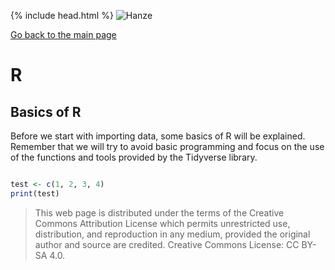 {% include head.html %}
![Hanze](../hanze/hanze.png)

[Go back to the main page](../index.md)


# R

## Basics of R

Before we start with importing data, some basics of R will be explained. Remember that we will try to avoid basic programming and focus on the use of the functions and tools provided by the Tidyverse library.

```R

test <- c(1, 2, 3, 4)
print(test)
```


>This web page is distributed under the terms of the Creative Commons Attribution License which permits unrestricted use, distribution, and reproduction in any medium, provided the original author and source are credited.
>Creative Commons License: CC BY-SA 4.0.

